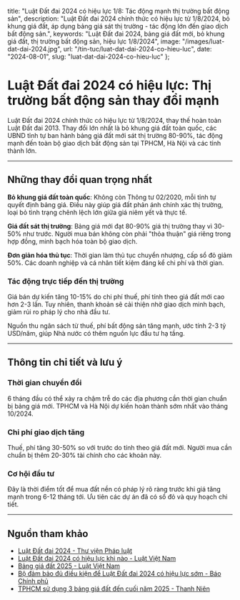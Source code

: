   title: "Luật Đất đai 2024 có hiệu lực 1/8: Tác động mạnh thị trường bất động sản",
  description: "Luật Đất đai 2024 chính thức có hiệu lực từ 1/8/2024, bỏ khung giá đất, áp dụng bảng giá sát thị trường - tác động lớn đến giao dịch bất động sản.",
  keywords: "Luật Đất đai 2024, bảng giá đất mới, bỏ khung giá đất, thị trường bất động sản, hiệu lực 1/8/2024",
  image: "/images/luat-dat-dai-2024.jpg",
  url: "/tin-tuc/luat-dat-dai-2024-co-hieu-luc",
  date: "2024-08-01",
  slug: "luat-dat-dai-2024-co-hieu-luc"
};

# Luật Đất đai 2024 có hiệu lực: Thị trường bất động sản thay đổi mạnh

Luật Đất đai 2024 chính thức có hiệu lực từ 1/8/2024, thay thế hoàn toàn Luật Đất đai 2013. Thay đổi lớn nhất là bỏ khung giá đất toàn quốc, các UBND tỉnh tự ban hành bảng giá đất mới sát thị trường 80-90%, tác động mạnh đến toàn bộ giao dịch bất động sản tại TPHCM, Hà Nội và các tỉnh thành lớn.

---

## Những thay đổi quan trọng nhất

**Bỏ khung giá đất toàn quốc**: Không còn Thông tư 02/2020, mỗi tỉnh tự quyết định bảng giá. Điều này giúp giá đất phản ánh chính xác thị trường, loại bỏ tình trạng chênh lệch lớn giữa giá niêm yết và thực tế.

**Giá đất sát thị trường**: Bảng giá mới đạt 80-90% giá thị trường thay vì 30-50% như trước. Người mua bán không còn phải "thỏa thuận" giá riêng trong hợp đồng, minh bạch hóa toàn bộ giao dịch.

**Đơn giản hóa thủ tục**: Thời gian làm thủ tục chuyển nhượng, cấp sổ đỏ giảm 50%. Các doanh nghiệp và cá nhân tiết kiệm đáng kể chi phí và thời gian.

### Tác động trực tiếp đến thị trường

Giá bán dự kiến tăng 10-15% do chi phí thuế, phí tính theo giá đất mới cao hơn 2-3 lần. Tuy nhiên, thanh khoản sẽ cải thiện nhờ giao dịch minh bạch, giảm rủi ro pháp lý cho nhà đầu tư.

Nguồn thu ngân sách từ thuế, phí bất động sản tăng mạnh, ước tính 2-3 tỷ USD/năm, giúp Nhà nước có thêm nguồn lực đầu tư hạ tầng.

---

## Thông tin chi tiết và lưu ý

### Thời gian chuyển đổi
6 tháng đầu có thể xảy ra chậm trễ do các địa phương cần thời gian chuẩn bị bảng giá mới. TPHCM và Hà Nội dự kiến hoàn thành sớm nhất vào tháng 10/2024.

### Chi phí giao dịch tăng
Thuế, phí tăng 30-50% so với trước do tính theo giá đất mới. Người mua cần chuẩn bị thêm 20-30% tài chính cho các khoản này.

### Cơ hội đầu tư
Đây là thời điểm tốt để mua đất nền có pháp lý rõ ràng trước khi giá tăng mạnh trong 6-12 tháng tới. Ưu tiên các dự án đã có sổ đỏ và quy hoạch chi tiết.

---

## Nguồn tham khảo

- [Luật Đất đai 2024 - Thư viện Pháp luật](https://thuvienphapluat.vn/van-ban/Bat-dong-san/Luat-Dat-dai-2024-31-2024-QH15-523642.aspx)
- [Luật Đất đai 2024 có hiệu lực khi nào - Luật Việt Nam](https://luatvietnam.vn/dat-dai-nha-o/luat-dat-dai-2024-co-hieu-luc-khi-nao-567-99276-article.html)
- [Bảng giá đất 2025 - Luật Việt Nam](https://luatvietnam.vn/dat-dai-nha-o/bang-gia-dat-2025-567-99919-article.html)
- [Bộ đảm bảo đủ điều kiện để Luật Đất đai 2024 có hiệu lực sớm - Báo Chính phủ](https://baochinhphu.vn/bao-dam-du-dieu-kien-de-luat-dat-dai-nam-2024-co-hieu-luc-som-102240416120403011.htm)
- [TPHCM sử dụng 3 bảng giá đất đến cuối năm 2025 - Thanh Niên](https://thanhnien.vn/tphcm-su-dung-3-bang-gia-dat-den-cuoi-nam-2025-185250714171042072.htm) 